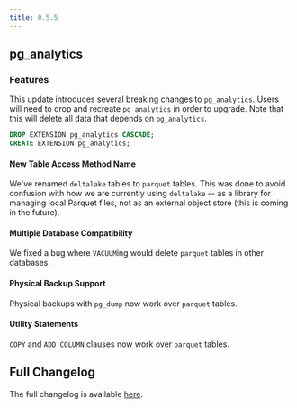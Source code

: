```yaml
---
title: 0.5.5
---
```


## pg_analytics

### Features

This update introduces several breaking changes to `pg_analytics`. Users will need to drop and recreate `pg_analytics` in order
to upgrade. Note that this will delete all data that depends on `pg_analytics`.

```sql
DROP EXTENSION pg_analytics CASCADE;
CREATE EXTENSION pg_analytics;
```

#### New Table Access Method Name

We've renamed `deltalake` tables to `parquet` tables. This was done to avoid confusion with how we are currently using `deltalake`
-- as a library for managing local Parquet files, not as an external object store (this is coming in the future).

#### Multiple Database Compatibility

We fixed a bug where `VACUUM`ing would delete `parquet` tables in other databases.

#### Physical Backup Support

Physical backups with `pg_dump` now work over `parquet` tables.

#### Utility Statements

`COPY` and `ADD COLUMN` clauses now work over `parquet` tables.

## Full Changelog

The full changelog is available [here](https://github.com/paradedb/paradedb/releases/tag/v0.5.5).
